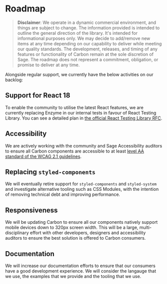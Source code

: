 <Meta title="Contributing/Roadmap" />

# Roadmap

> **Disclaimer**: We operate in a dynamic commercial environment, and things are subject to change. The information provided is intended to outline the general direction of the library. It's intended for informational purposes only. We may decide to add/remove new items at any time depending on our capability to deliver while meeting our quality standards. The development, releases, and timing of any features or functionality of Carbon remain at the sole discretion of Sage. The roadmap does not represent a commitment, obligation, or promise to deliver at any time.

Alongside regular support, we currently have the below activities on our backlog:

## Support for React 18

To enable the community to utilise the latest React features, we are currently replacing Enzyme in our internal tests in favour of React Testing Library. You can see a detailed plan in [the official React Testing Library RFC](https://github.com/Sage/carbon/tree/master/rfcs/text/enzyme-to-rtl.md).

## Accessibility

We are actively working with the community and Sage Accessibility auditors to ensure all Carbon components are accessible to at least [level AA standard of the WCAG 2.1 guidelines](https://www.w3.org/WAI/standards-guidelines/wcag/).

## Replacing `styled-components`

We will eventually retire support for `styled-components` and `styled-system` and investigate alternative tooling such as CSS Modules, with the intention of removing technical debt and improving performance.

## Responsiveness

We will be updating Carbon to ensure all our components natively support mobile devices down to 320px screen width. This will be a large, multi-disciplinary effort with other developers, designers and accessibility auditors to ensure the best solution is offered to Carbon consumers.

## Documentation

We will increase our documentation efforts to ensure that our consumers have a good development experience.
We will consider the langauge that we use, the examples that we provide and the tooling that we use.
